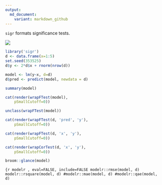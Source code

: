 ```yaml
---
output:
  md_document:
    variant: markdown_github
---
```


`sigr` formats significance tests.

![](sigr.png)

```r
library('sigr')
d <- data.frame(x=1:5)
set.seed(353525)
d$y <- 2*d$x + rnorm(nrow(d))

```

```r
model <- lm(y~x, d=d)
d$pred <- predict(model, newdata = d)

summary(model)
```


```r
cat(render(wrapFTest(model),
    pSmallCutoff=0))
```
```r
unclass(wrapFTest(model))
```

```r
cat(render(wrapFTest(d, 'pred', 'y'),
    pSmallCutoff=0))
```


```r
cat(render(wrapFTest(d, 'x', 'y'),
    pSmallCutoff=0))
```

```r
cat(render(wrapCorTest(d, 'x', 'y'),
    pSmallCutoff=0))
```


```r
broom::glance(model)
```

```{r modelr , eval=FALSE, include=FALSE
modelr::rmse(model, d)
modelr::rsquare(model, d)
#modelr::mae(model, d)
#modelr::qae(model, d)
```

